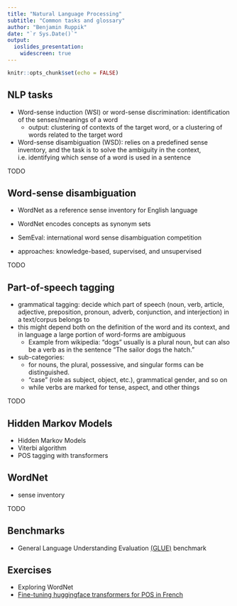 ```yaml
---
title: "Natural Language Processing"
subtitle: "Common tasks and glossary"
author: "Benjamin Ruppik"
date: "`r Sys.Date()`"
output:
  ioslides_presentation:
    widescreen: true
---
```


```r
knitr::opts_chunk$set(echo = FALSE)
```

## NLP tasks

* Word-sense induction (WSI) or word-sense discrimination: identification of the senses/meanings of a word
  * output: clustering of contexts of the target word, or a clustering of words related to the target word
* Word-sense disambiguation (WSD): relies on a predefined sense inventory,
and the task is to solve the ambiguity in the context, i.e. identifying which sense of a word is used in a sentence

TODO

## Word-sense disambiguation

* WordNet as a reference sense inventory for English language
* WordNet encodes concepts as synonym sets

* SemEval: international word sense disambiguation competition
* approaches: knowledge-based, supervised, and unsupervised

TODO

## Part-of-speech tagging

* grammatical tagging: decide which part of speech
(noun, verb, article, adjective, preposition, pronoun, adverb, conjunction, and interjection)
in a text/corpus belongs to
* this might depend both on the definition of the word and its context, and in language
a large portion of word-forms are ambiguous
  * Example from wikipedia: "dogs" usually is a plural noun, but can also be a verb as in the sentence
  "The sailor dogs the hatch."
* sub-categories:
  * for nouns, the plural, possessive, and singular forms can be distinguished.
  * "case" (role as subject, object, etc.), grammatical gender, and so on
  * while verbs are marked for tense, aspect, and other things

TODO

## Hidden Markov Models

* Hidden Markov Models
* Viterbi algorithm
* POS tagging with transformers

## WordNet

* sense inventory

TODO

## Benchmarks

* General Language Understanding Evaluation [(GLUE)](https://gluebenchmark.com/)
 benchmark

## Exercises

* Exploring WordNet
* [Fine-tuning huggingface transformers for POS in French](https://signal.onepointltd.com/post/102gbbr/training-an-nlp-model-with-hugging-face-transformers)

